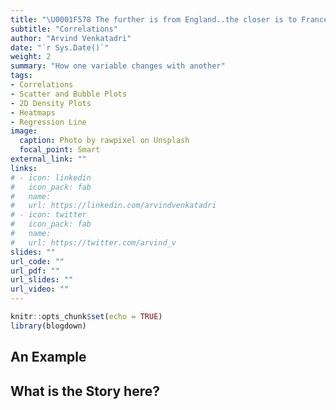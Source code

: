 ```yaml
---
title: "\U0001F578 The further is from England..the closer is to France"
subtitle: "Correlations"
author: "Arvind Venkatadri"
date: "`r Sys.Date()`"
weight: 2
summary: "How one variable changes with another"
tags:
- Correlations
- Scatter and Bubble Plots
- 2D Density Plots
- Heatmaps
- Regression Line
image:
  caption: Photo by rawpixel on Unsplash
  focal_point: Smart
external_link: ""
links:
# - icon: linkedin
#   icon_pack: fab
#   name: 
#   url: https://linkedin.com/arvindvenkatadri
# - icon: twitter
#   icon_pack: fab
#   name: 
#   url: https://twitter.com/arvind_v
slides: ""
url_code: ""
url_pdf: ""
url_slides: ""
url_video: ""
---
```


```r
knitr::opts_chunk$set(echo = TRUE)
library(blogdown)

```


## An Example



## What is the Story here?
